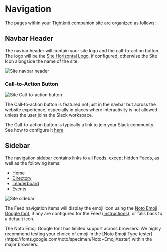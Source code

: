 
# Navigation

The pages within your Tightknit companion site are organized as follows:

<FileTree>
  <FileTree.Folder name="pages" defaultOpen>
    <FileTree.File name="/" />
    <FileTree.File name="/leaderboard" />
    <FileTree.File name="/directory" />
    <FileTree.Folder name="/events" defaultOpen>
      <FileTree.File name="/events/<event-id>/<event-slug>" />
    </FileTree.Folder>
    <FileTree.Folder name="/x/<feed-slug>" defaultOpen>
      <FileTree.File name="/<post-id>/<post-slug>" />
    </FileTree.Folder>
    <FileTree.Folder name="/user" defaultOpen>
      <FileTree.File name="/<tightknit-user-id>" />
    </FileTree.Folder>
  </FileTree.Folder>
</FileTree>

## Navbar Header

The navbar header will contain your site logo and the call-to-action button. The logo will be the [Site Horizontal Logo](/companion-site/branding), if configured, otherwise the Site Icon alongside the name of the site.

![Site navbar header](/tightknit-site/navbar.png)

### Call-to-Action Button

![Site Call-to-action button](/tightknit-site/CTAButton.png)

The Call-to-action button is featured not just in the navbar but across the website experience, especially in places where interactivity is not allowed unless the user joins the Slack workspace.

The Call-to-action button is typically a link to join your Slack community. See how to configure it [here](/companion-site/call-to-action).

## Sidebar

The navigation sidebar contains links to all [Feeds](./feed), except hidden Feeds, as well as the following items:

- [Home](./home)
- [Directory](./directory)
- [Leaderboard](./leaderboard)
- Events

![Site sidebar](/tightknit-site/pages/sidebar.png)

The Feed navigation items will display the emoji icon using the [Noto Emoji Google font](https://fonts.google.com/noto/specimen/Noto+Emoji), if any are configured for the Feed ([instructions](/channels-and-feeds/manage-feeds)), or falls back to a default icon.

<Callout type="warning" emoji="⚠️">
  The Noto Emoji Google font has limited support across browsers. We highly
  recommend testing your choice of emoji in the [Noto Emoji Type
  tester](https://fonts.google.com/noto/specimen/Noto+Emoji/tester) within the
  major browsers.
</Callout>
